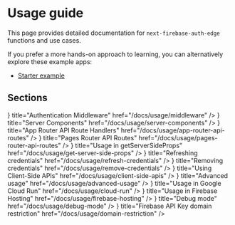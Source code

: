 
# Usage guide

This page provides detailed documentation for `next-firebase-auth-edge` functions and use cases.

If you prefer a more hands-on approach to learning, you can alternatively explore these example apps:

- [Starter example](/examples#starter)

## Sections

<Cards num={2}>
  <Card
    icon={<ChevronRightIcon />}
    title="Authentication Middleware"
    href="/docs/usage/middleware"
  />
  <Card
    icon={<ChevronRightIcon />}
    title="Server Components"
    href="/docs/usage/server-components"
  />
  <Card
    icon={<ChevronRightIcon />}
    title="App Router API Route Handlers"
    href="/docs/usage/app-router-api-routes"
  />
  <Card
    icon={<ChevronRightIcon />}
    title="Pages Router API Routes"
    href="/docs/usage/pages-router-api-routes"
  />
  <Card
    icon={<ChevronRightIcon />}
    title="Usage in getServerSideProps"
    href="/docs/usage/get-server-side-props"
  />
  <Card
    icon={<ChevronRightIcon />}
    title="Refreshing credentials"
    href="/docs/usage/refresh-credentials"
  />
    <Card
    icon={<ChevronRightIcon />}
    title="Removing credentials"
    href="/docs/usage/remove-credentials"
  />
  <Card
    icon={<ChevronRightIcon />}
    title="Using Client-Side APIs"
    href="/docs/usage/client-side-apis"
  />
  <Card
    icon={<ChevronRightIcon />}
    title="Advanced usage"
    href="/docs/usage/advanced-usage"
  />
  <Card
    icon={<ChevronRightIcon />}
    title="Usage in Google Cloud Run"
    href="/docs/usage/cloud-run"
  />
  <Card
    icon={<ChevronRightIcon />}
    title="Usage in Firebase Hosting"
    href="/docs/usage/firebase-hosting"
  />
  <Card
    icon={<ChevronRightIcon />}
    title="Debug mode"
    href="/docs/usage/debug-mode"
  />
  <Card
    icon={<ChevronRightIcon />}
    title="Firebase API Key domain restriction"
    href="/docs/usage/domain-restriction"
  />
</Cards>
